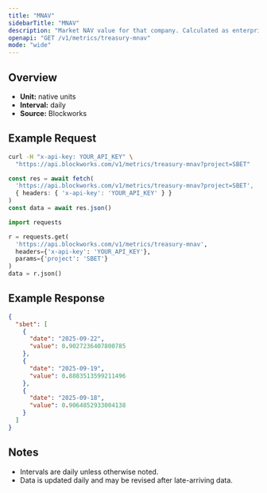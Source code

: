```yaml
---
title: "MNAV"
sidebarTitle: "MNAV"
description: "Market NAV value for that company. Calculated as enterprise value / NAV"
openapi: "GET /v1/metrics/treasury-mnav"
mode: "wide"
---
```


## Overview

- **Unit:** native units
- **Interval:** daily
- **Source:** Blockworks

## Example Request

<CodeGroup>

```bash cURL
curl -H "x-api-key: YOUR_API_KEY" \
  "https://api.blockworks.com/v1/metrics/treasury-mnav?project=SBET"
```

```typescript TypeScript
const res = await fetch(
  'https://api.blockworks.com/v1/metrics/treasury-mnav?project=SBET',
  { headers: { 'x-api-key': 'YOUR_API_KEY' } }
)
const data = await res.json()
```

```python Python
import requests

r = requests.get(
  'https://api.blockworks.com/v1/metrics/treasury-mnav',
  headers={'x-api-key': 'YOUR_API_KEY'},
  params={'project': 'SBET'}
)
data = r.json()
```

</CodeGroup>

## Example Response

```json
{
  "sbet": [
    {
      "date": "2025-09-22",
      "value": 0.9027236407800785
    },
    {
      "date": "2025-09-19",
      "value": 0.8883513599211496
    },
    {
      "date": "2025-09-18",
      "value": 0.9064852933004138
    }
  ]
}
```

## Notes
- Intervals are daily unless otherwise noted.
- Data is updated daily and may be revised after late-arriving data.